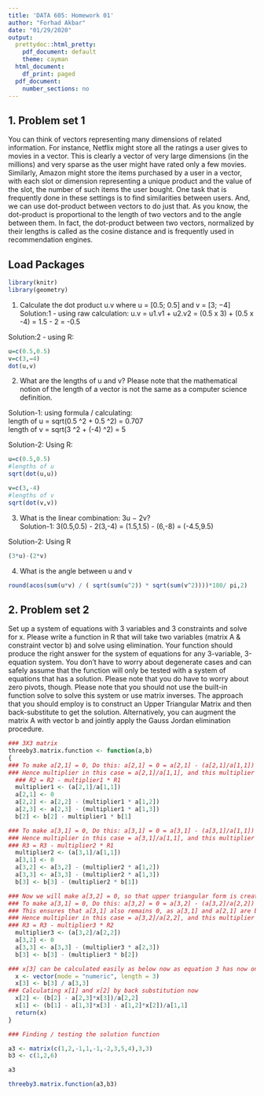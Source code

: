 ---
title: 'DATA 605: Homework 01'
author: "Forhad Akbar"
date: "01/29/2020"
output:
  prettydoc::html_pretty:
    pdf_document: default
    theme: cayman
  html_document:
    df_print: paged
  pdf_document:
    number_sections: no
---
## **1. Problem set 1**  
You can think of vectors representing many dimensions of related information. For
instance, Netflix might store all the ratings a user gives to movies in a vector. This is
clearly a vector of very large dimensions (in the millions) and very sparse as the user might have rated only a few movies. Similarly, Amazon might store the items purchased by a user in a vector, with each slot or dimension representing a unique product and the value of the slot, the number of such items the user bought. One task that is frequently done in these settings is to find similarities between users. And, we can use dot-product between vectors to do just that. As you know, the dot-product is proportional to the length of two vectors and to the angle between them. In fact, the dot-product between two vectors, normalized by their lengths is called as the cosine distance and is frequently used in recommendation engines.

## **Load Packages**

```{r load-packages, warning = FALSE, message = FALSE}
library(knitr)
library(geometry)
```

1. Calculate the dot product u.v where u = [0.5; 0.5] and v = [3; −4]  
Solution:1 - using raw calculation: u.v = u1.v1 + u2.v2 = (0.5 x 3) + (0.5 x -4) = 1.5 - 2 = -0.5

Solution:2 - using R:

```{r dot-product}
u=c(0.5,0.5)
v=c(3,−4)
dot(u,v)
```

2. What are the lengths of u and v? Please note that the mathematical notion of the length of a vector is not the same as a computer science definition.

Solution-1: using formula / calculating:  
length of u = sqrt(0.5 ^2 + 0.5 ^2) = 0.707  
length of v = sqrt(3 ^2 + (-4) ^2) = 5  

Solution-2: Using R:  

```{r length-of-u}
u=c(0.5,0.5)
#lengths of u
sqrt(dot(u,u))
```
```{r length-of-v}
v=c(3,-4)
#lengths of v
sqrt(dot(v,v))
```

(3) What is the linear combination: 3u − 2v?  
Solution-1: 3(0.5,0.5) - 2(3,-4) = (1.5,1.5) - (6,-8) = (-4.5,9.5)  

Solution-2: Using R

```{r linear-combination}
(3*u)-(2*v)
```

(4) What is the angle between u and v

```{r}
round(acos(sum(u*v) / ( sqrt(sum(u^2)) * sqrt(sum(v^2))))*180/ pi,2)
```

## **2. Problem set 2**
Set up a system of equations with 3 variables and 3 constraints and solve for x. Please write a function in R that will take two variables (matrix A & constraint vector b) and solve using elimination. Your function should produce the right answer for the system of equations for any 3-variable, 3-equation system. You don’t have to worry about degenerate cases and can safely assume that the function will only be tested with a system of equations that has a solution. Please note that you do have to worry about zero pivots, though. Please note that you should not use the built-in function solve to solve this system or use matrix inverses. The approach that you should employ is to construct an Upper Triangular Matrix and then back-substitute to get the solution. Alternatively, you can augment the matrix A with vector b and jointly apply the Gauss Jordan elimination procedure.

```{r}
### 3X3 matrix
threeby3.matrix.function <- function(a,b)
{
### To make a[2,1] = 0, Do this: a[2,1] = 0 = a[2,1] - (a[2,1]/a[1,1]) * a[1,1]
### Hence multiplier in this case = a[2,1]/a[1,1], and this multiplier will be done on whole R2
  ### R2 = R2 - multiplier1 * R1
  multiplier1 <- (a[2,1]/a[1,1])
  a[2,1] <- 0
  a[2,2] <- a[2,2] - (multiplier1 * a[1,2])
  a[2,3] <- a[2,3] - (multiplier1 * a[1,3])
  b[2] <- b[2] - multiplier1 * b[1]

### To make a[3,1] = 0, Do this: a[3,1] = 0 = a[3,1] - (a[3,1]/a[1,1]) * a[1,1]
### Hence multiplier in this case = a[3,1]/a[1,1], and this multiplier will be done on whole R3
### R3 = R3 - multiplier2 * R1  
  multiplier2 <- (a[3,1]/a[1,1])
  a[3,1] <- 0
  a[3,2] <- a[3,2] - (multiplier2 * a[1,2])
  a[3,3] <- a[3,3] - (multiplier2 * a[1,3])
  b[3] <- b[3] - (multiplier2 * b[1])

### Now we will make a[3,2] = 0, so that upper triangular form is created
### To make a[3,1] = 0, Do this: a[3,2] = 0 = a[3,2] - (a[3,2]/a[2,2]) * a[2,2]
### This ensures that a[3,1] also remains 0, as a[3,1] and a[2,1] are both zero from previous steps
### Hence multiplier in this case = a[3,2]/a[2,2], and this multiplier will be done on whole R3
### R3 = R3 - multiplier3 * R2  
  multiplier3 <- (a[3,2]/a[2,2])
  a[3,2] <- 0
  a[3,3] <- a[3,3] - (multiplier3 * a[2,3])
  b[3] <- b[3] - (multiplier3 * b[2])

### x[3] can be calculated easily as below now as equation 3 has now only 1 variable x[3]
  x <- vector(mode = "numeric", length = 3)
  x[3] <- b[3] / a[3,3]
### Calculating x[1] and x[2] by back substitution now
  x[2] <- (b[2] - a[2,3]*x[3])/a[2,2]
  x[1] <- (b[1] - a[1,3]*x[3] - a[1,2]*x[2])/a[1,1]
  return(x)
}

### Finding / testing the solution function

a3 <- matrix(c(1,2,-1,1,-1,-2,3,5,4),3,3)
b3 <- c(1,2,6)

a3
```

```{r}
threeby3.matrix.function(a3,b3)
```
